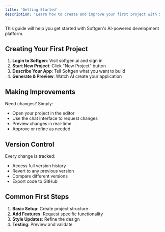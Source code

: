 ```yaml
---
title: 'Getting Started'
description: 'Learn how to create and improve your first project with Softgen'
---
```


This guide will help you get started with Softgen's AI-powered development platform.

## Creating Your First Project

1. **Login to Softgen**: Visit softgen.ai and sign in
2. **Start New Project**: Click "New Project" button
3. **Describe Your App**: Tell Softgen what you want to build
4. **Generate & Preview**: Watch AI create your application

## Making Improvements

Need changes? Simply:
- Open your project in the editor
- Use the chat interface to request changes
- Preview changes in real-time
- Approve or refine as needed

## Version Control

Every change is tracked:
- Access full version history
- Revert to any previous version
- Compare different versions
- Export code to GitHub

## Common First Steps

1. **Basic Setup**: Create project structure
2. **Add Features**: Request specific functionality
3. **Style Updates**: Refine the design
4. **Testing**: Preview and validate
